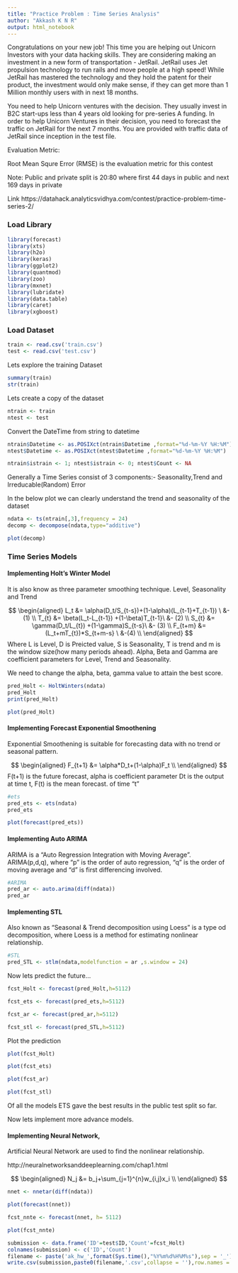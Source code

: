 ---
title: "Practice Problem : Time Series Analysis"
author: "Akkash K N R"
output: html_notebook
---

Congratulations on your new job! This time you are helping out Unicorn Investors with your data hacking skills. They are considering making an investment in a new form of transportation - JetRail. JetRail uses Jet propulsion technology to run rails and move people at a high speed! While JetRail has mastered the technology and they hold the patent for their product, the investment would only make sense, if they can get more than 1 Million monthly users with in next 18 months.
 
You need to help Unicorn ventures with the decision. They usually invest in B2C start-ups less than 4 years old looking for pre-series A funding. In order to help Unicorn Ventures in their decision, you need to forecast the traffic on JetRail for the next 7 months. You are provided with traffic data of JetRail since inception in the test file.

Evaluation Metric:

Root Mean Squre Error (RMSE) is the evaluation metric for this contest

Note: Public and private split is 20:80 where first 44 days in public and next 169 days in private

Link https://datahack.analyticsvidhya.com/contest/practice-problem-time-series-2/


### Load Library
```{r}
library(forecast)
library(xts)
library(h2o)
library(keras)
library(ggplot2)
library(quantmod)
library(zoo)
library(mxnet)
library(lubridate)
library(data.table)
library(caret)
library(xgboost)
```



### Load Dataset

```{r}
train <- read.csv('train.csv')
test <- read.csv('test.csv')
```

Lets explore the training Dataset
```{r}
summary(train)
str(train)
```

Lets create a copy of the dataset
```{r}
ntrain <- train
ntest <- test
```

Convert the DateTime from string to datetime
```{r}
ntrain$Datetime <- as.POSIXct(ntrain$Datetime ,format="%d-%m-%Y %H:%M")
ntest$Datetime <- as.POSIXct(ntest$Datetime ,format="%d-%m-%Y %H:%M")
```

```{r}
ntrain$istrain <- 1; ntest$istrain <- 0; ntest$Count <- NA
```


Generally a Time Series consist of 3 components:- Seasonality,Trend and Irreducable(Random) Error

In the below plot we can clearly understand the trend and seasonality of the dataset
```{r}
ndata <- ts(ntrain[,3],frequency = 24)
decomp <- decompose(ndata,type="additive")
```


```{r, fig.width=25, fig.height=15}
plot(decomp)
```


### Time Series Models

#### Implementing Holt's Winter Model

It is also know as three parameter smoothing technique. Level, Seasonality and Trend

$$
\begin{aligned}
 L_t &= \alpha(D_t/S_{t-s})+(1-\alpha)(L_{t-1}+T_{t-1}) \ &- (1) \\ 
 T_{t} &= \beta(L_t-L_{t-1}) +(1-\beta)T_{t-1}\ &- (2) \\
 S_{t} &= \gamma(D_t/L_{t}) +(1-\gamma)S_{t-s}\ &- (3) \\
 F_{t+m} &= (L_t+mT_{t})*S_{t+m-s} \ &-(4) \\
\end{aligned}
$$
Where L is Level, D is Preicted value, S is Seasonality, T is trend and m is the window size(how many periods ahead). Alpha, Beta and Gamma are coefficient parameters for Level, Trend and Seasonality. 

We need to change the alpha, beta, gamma value to attain the best score.

```{r}
pred_Holt <- HoltWinters(ndata)
pred_Holt
print(pred_Holt)
```

```{r}
plot(pred_Holt)
```

#### Implementing Forecast Exponential Smoothening

Exponential Smoothening is suitable for forecasting data with no trend or seasonal pattern.

$$
\begin{aligned}
 F_{t+1} &= \alpha*D_t+(1-\alpha)F_t \\
\end{aligned}
$$
F(t+1) is the future forecast, alpha is coefficient parameter Dt is the output at time t, F(t) is the mean forecast. of time "t"

```{r}
#ets
pred_ets <- ets(ndata)
pred_ets
```

```{r}
plot(forecast(pred_ets))
```

#### Implementing Auto ARIMA

ARIMA is a "Auto Regression Integration with Moving Average". ARIMA(p,d,q), where "p" is the order of auto regression, "q" is the order of moving average and "d" is first differencing involved.

```{r}
#ARIMA
pred_ar <- auto.arima(diff(ndata))
pred_ar
```

#### Implementing STL

Also known as "Seasonal & Trend decomposition using Loess" is a type od decomposition, where Loess is a method for estimating nonlinear relationship.


```{r}
#STL
pred_STL <- stlm(ndata,modelfunction = ar ,s.window = 24)
```

Now lets predict the future...

```{r}
fcst_Holt <- forecast(pred_Holt,h=5112)

fcst_ets <- forecast(pred_ets,h=5112)

fcst_ar <- forecast(pred_ar,h=5112)

fcst_stl <- forecast(pred_STL,h=5112)
```

Plot the prediction
```{r}
plot(fcst_Holt)
```
```{r}
plot(fcst_ets)
```
```{r}
plot(fcst_ar)
```
```{r}
plot(fcst_stl)
```

Of all the models ETS gave the best results in the public test split so far.

Now lets implement more advance models.



#### Implementing Neural Network,

Artificial Neural Network are used to find the nonlinear relationship. 

http://neuralnetworksanddeeplearning.com/chap1.html

$$
\begin{aligned}
 N_j &= b_j+\sum_{j=1}^{n}w_{i,j}x_i \\ 
\end{aligned}
$$

```{r}
nnet <- nnetar(diff(ndata))
```


```{r}
plot(forecast(nnet))
```

```{r}
fcst_nnte <- forecast(nnet, h= 5112)
```

```{r}
plot(fcst_nnte)
```


```{r}
submission <- data.frame('ID'=test$ID,'Count'=fcst_Holt)
colnames(submission) <- c('ID','Count')
filename <- paste('ak_hw_',format(Sys.time(),"%Y%m%d%H%M%s"),sep = '_')
write.csv(submission,paste0(filename,'.csv',collapse = ''),row.names = FALSE)
```